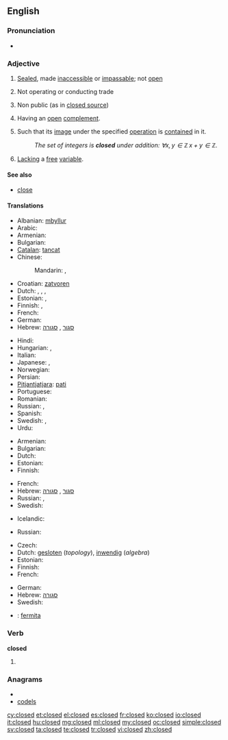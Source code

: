 {{wikipedia|dab=closed}}
==English==

===Pronunciation===
* {{audio|en-us-closed.ogg|Audio (US)}}

===Adjective===
{{en-adj|-}}

# [[sealed|Sealed]], made [[inaccessible]] or [[impassable]]; not [[open]]
# {{context|of a store or business}} Not operating or conducting trade
# Non public (as in [[closed source]])
# {{topology|of a [[set]]}} Having an [[open]] [[complement]].
# {{mathematics|of a [[set]]}} Such that its [[image]] under the specified [[operation]] is [[contain]]ed in it.
#: ''The set of integers is '''closed''' under addition: <math>\forall x,y\in\mathbb{Z}\,x+y\in\mathbb{Z}</math>.''
# {{mathematics|logic|of a [[formula]]}} [[lack|Lacking]] a [[free]] [[variable]].

====See also====
* [[close]]

====Translations====
{{trans-top|not open}}
* Albanian: [[mbyllur]]
* Arabic: {{t-|ar|مقفول|tr=maqfūl}}
* Armenian: {{t-|hy|փակ|tr=p’ak}}
* Bulgarian: {{t+|bg|затворен}}
* [[Catalan]]: [[tancat]]
* Chinese:
*: Mandarin: {{t|zh|關|alt=關着|sc=Hani}}, {{t|zh|关|tr=guānzhe|alt=关着|sc=Hani}}
* Croatian: [[zatvoren]]
* Dutch: {{t+|nl|gesloten}}, {{t+|nl|dicht}}, {{t+|nl|afgesloten}}, {{t+|nl|toe}}
* Estonian: {{t|et|suletud}}, {{t|et|kinnine}}
* Finnish: {{t-|fi|suljettu}}, {{t+|fi|kiinni}}
* French: {{t+|fr|fermé}}
* German: {{t+|de|geschlossen}}
* Hebrew: [[סגור]] {{romanization of Hebrew|sagúr}} {{m}}, [[סגורה]] {{romanization of Hebrew|sgurá}} {{f}}
{{trans-mid}}
* Hindi: {{t|hi|बंद|tr=band|sc=Deva}}
* Hungarian: {{t+|hu|zárt}}, {{t+|hu|zárva}}
* Italian: {{t+|it|chiuso}}
* Japanese: {{qualifier|of a shop}} {{t|ja|準備中|tr=じゅんびちゅう, junbichū|sc=Jpan}}, {{t|ja|閉める|tr=しめられた, shimerareta|alt=閉められた|sc=Jpan}}
* Norwegian: {{t|no|lukket}}
* Persian: {{t|fa|بسته|tr=baste|sc=fa-Arab}}
* [[Pitjantjatjara]]: [[pati]]
* Portuguese: {{t+|pt|fechado}}
* Romanian: {{t-|ro|închis}}
* Russian: {{t+|ru|закрытый|tr=zakrýtyj}}, {{t+|ru|замкнутый|tr=zámknutyj}}
* Spanish: {{t-|es|cerrado}}
* Swedish: {{t+|sv|stängd}}, {{t+|sv|sluten}}
* Urdu: {{t|ur|بند|tr=band|sc=ur-Arab}}
{{trans-bottom}}

{{trans-top|non public}}
* Armenian: {{t-|hy|փակ|tr=p’ak}}
* Bulgarian: {{t+|bg|ограничен}}
* Dutch: {{t+|nl|gesloten}}
* Estonian: {{t|et|salajane}}
* Finnish: {{t-|fi|salainen}}
{{trans-mid}}
* French: {{t+|fr|privé}}
* Hebrew: [[סגור]] {{romanization of Hebrew|sagúr}} {{m}}, [[סגורה]] {{romanization of Hebrew|sgurá}} {{f}}
* Russian: {{t+|ru|закрытый|tr=zakrýtyj}}, {{t+|ru|ограниченный|tr=ograníčennyj}}
* Swedish: {{t+|sv|sluten}}
{{trans-bottom}}

{{trans-top|in mathematics, such that its image under the specified operation is contained in it}}
* Icelandic: {{t|is|lokaður|m}}
{{trans-mid}}
* Russian: {{t+|ru|замкнутый|tr=zámknutyj}}
{{trans-bottom}}

{{checktrans-top|in mathematics}}
* Czech: {{t-|cs|uzavřený|m}}
* Dutch: [[gesloten]] (''topology''), [[inwendig]] (''algebra'')
* Estonian: {{t|et|kinnine}}
* Finnish: {{t-|fi|suljettu}}
* French: {{t+|fr|fermé}}
{{trans-mid}}
* German: {{t+|de|abgeschlossen}}
* Hebrew: [[סגורה]] {{romanization of Hebrew|sgurá}} {{f}}
* Swedish: {{t+|sv|sluten}}
{{trans-bottom}}

{{checktrans}}

* {{ttbc|eo}}: [[fermita]]

===Verb===
'''closed'''

# {{past of|close}}

===Anagrams===
* {{alphagram|cdelos}}
* [[codels#English|codels]]

[[cy:closed]]
[[et:closed]]
[[el:closed]]
[[es:closed]]
[[fr:closed]]
[[ko:closed]]
[[io:closed]]
[[it:closed]]
[[hu:closed]]
[[mg:closed]]
[[ml:closed]]
[[my:closed]]
[[oc:closed]]
[[simple:closed]]
[[sv:closed]]
[[ta:closed]]
[[te:closed]]
[[tr:closed]]
[[vi:closed]]
[[zh:closed]]